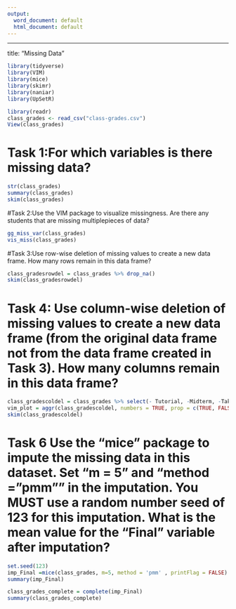 ```yaml
---
output:
  word_document: default
  html_document: default
---
```

---
title: "Missing Data"

```r
library(tidyverse)
library(VIM)
library(mice)
library(skimr)
library(naniar)
library(UpSetR)
```

```r
library(readr)
class_grades <- read_csv("class-grades.csv")
View(class_grades)
```

# Task 1:For which variables is there missing data?

```r
str(class_grades)
summary(class_grades)
skim(class_grades)
```

#Task 2:Use the VIM package to visualize missingness. Are there any students that are missing multiplepieces of data?

```r
gg_miss_var(class_grades)
vis_miss(class_grades)
```

#Task 3:Use row-wise deletion of missing values to create a new data frame. How many rows remain in this data frame?

```r
class_gradesrowdel = class_grades %>% drop_na()
skim(class_gradesrowdel)
```

# Task 4: Use column-wise deletion of missing values to create a new data frame (from the original data frame not from the data frame created in Task 3). How many columns remain in this data frame?

```r
class_gradescoldel = class_grades %>% select(- Tutorial, -Midterm, -TakeHome, -Final)
vim_plot = aggr(class_gradescoldel, numbers = TRUE, prop = c(TRUE, FALSE), cex.axis=.7)
skim(class_gradescoldel)
```
# Task 6 Use the “mice” package to impute the missing data in this dataset. Set “m = 5” and “method =”pmm"" in the imputation. You MUST use a random number seed of 123 for this imputation. What is the mean value for the “Final” variable after imputation?

```r
set.seed(123)
imp_Final =mice(class_grades, m=5, method = 'pmm' , printFlag = FALSE)
summary(imp_Final)
```
```r
class_grades_complete = complete(imp_Final)
summary(class_grades_complete)
```

